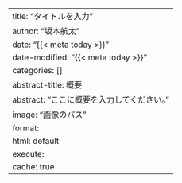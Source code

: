 ---
title: "タイトルを入力"
author: "坂本航太"
date: "{{< meta today >}}"
date-modified: "{{< meta today >}}"
categories: []
abstract-title: 概要
abstract: "ここに概要を入力してください。"
image: "画像のパス"
format:
  html: default
execute: 
  cache: true
---